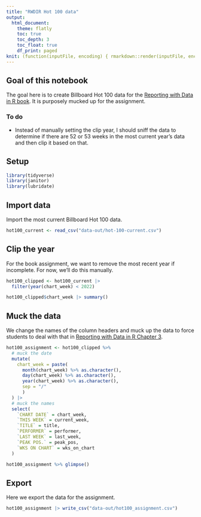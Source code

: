 ```yaml
---
title: "RWDIR Hot 100 data"
output:
  html_document:
    theme: flatly
    toc: true
    toc_depth: 3
    toc_float: true
    df_print: paged
knit: (function(inputFile, encoding) { rmarkdown::render(inputFile, encoding = encoding, output_dir = "docs") })
---
```


## Goal of this notebook

The goal here is to create Billboard Hot 100 data for the [Reporting with Data in R book](https://utdata.github.io/rwdir/). It is purposely mucked up for the assignment.

### To do

- Instead of manually setting the clip year, I should sniff the data to determine if there are 52 or 53 weeks in the most current year's data and then clip it based on that.

## Setup

```r
library(tidyverse)
library(janitor)
library(lubridate)
```

## Import data

Import the most current Billboard Hot 100 data.

```r
hot100_current <- read_csv("data-out/hot-100-current.csv")
```

## Clip the year

For the book assignment, we want to remove the most recent year if incomplete. For now, we'll do this manually.

```r
hot100_clipped <- hot100_current |> 
  filter(year(chart_week) < 2022)

hot100_clipped$chart_week |> summary()
```


## Muck the data

We change the names of the column headers and muck up the data to force students to deal with that in [Reporting with Data in R Chapter 3](https://utdata.github.io/rwdir/counts-import.html#cleaning-data).


```r
hot100_assignment <- hot100_clipped %>%
  # muck the date
  mutate(
    chart_week = paste(
      month(chart_week) %>% as.character(),
      day(chart_week) %>% as.character(),
      year(chart_week) %>% as.character(),
      sep = "/"
      )
  ) |>   
  # muck the names
  select(
    `CHART DATE` = chart_week,
    `THIS WEEK` = current_week,
    `TITLE` = title,
    `PERFORMER` = performer,
    `LAST WEEK` = last_week,
    `PEAK POS.` = peak_pos,
    `WKS ON CHART` = wks_on_chart
  )

hot100_assignment %>% glimpse()
```

## Export

Here we export the data for the assignment.

```r
hot100_assignment |> write_csv("data-out/hot100_assignment.csv")
```

